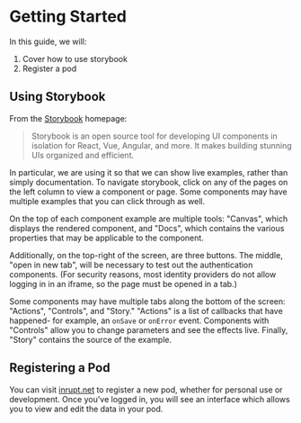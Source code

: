 
<Meta title="Getting Started" />

# Getting Started

In this guide, we will:

1. Cover how to use storybook
1. Register a pod

## Using Storybook

From the [Storybook](https://storybook.js.org/) homepage:

> Storybook is an open source tool for developing
> UI components in isolation for React, Vue,  Angular, and more. It makes
> building stunning UIs organized and efficient.

In particular, we are using it so that we can show live examples, rather than
simply documentation. To navigate storybook, click on any of the pages on the
left column to view a component or page. Some components may have multiple
examples that you can click through as well.

On the top of each component example are multiple tools: "Canvas", which
displays the rendered component, and "Docs", which contains the various
properties that may be applicable to the component.

Additionally, on the top-right of the screen, are three buttons. The middle,
"open in new tab", will be necessary to test out the authentication components.
(For security reasons, most identity providers do not allow logging in in an
iframe, so the page must be opened in a tab.)

Some components may have multiple tabs along the bottom of the screen: "Actions",
"Controls", and "Story." "Actions" is a list of callbacks that have happened-
for example, an `onSave` or `onError` event. Components with "Controls" allow you
to change parameters and see the effects live. Finally, "Story" contains the
source of the example.

## Registering a Pod

You can visit [inrupt.net](https://www.inrupt.net) to register a new pod,
whether for personal use or development. Once you've logged in, you will
see an interface which allows you to view and edit the data in your pod.
